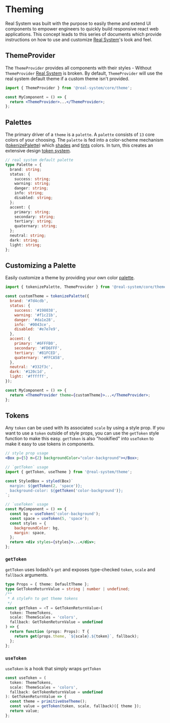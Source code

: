 

<Meta title="Real System/Theming/Overview" parameters={makeMdxParameters()} />

# Theming

Real System was built with the purpose to easily theme and extend UI components to empower engineers to quickly build responsive react web applications.
This concept leads to this series of documents which provide instructions on how to use and customize [Real System](https://github.com/bigwoof91/real-system)'s look and feel.

## ThemeProvider

The `ThemeProvider` provides all components with their styles - Without `ThemeProvider` [Real System](https://github.com/bigwoof91/real-system) is broken.
By default, `ThemeProvider` will use the real system default theme if a custom theme isn't provided.

```jsx
import { ThemeProvider } from '@real-system/core/theme';

const MyComponent = () => {
  return <ThemeProvider>...</ThemeProvider>;
};
```

## Palettes

The primary driver of a `theme` is a `palette`. A `palette` consists of `13` core colors of your choosing.
The `palette` is fed into a color-scheme mechanism ([tokenizePalette](#customizing-a-palette)) which [shades](https://polished.js.org/docs/#shade) and [tints](https://polished.js.org/docs/#tint) colors. In turn, this creates an extensive
design [token system](/docs/real-system-theming-token-system--page).

```typescript
// real system default palette
type Palette = {
  brand: string;
  status: {
    success: string;
    warning: string;
    danger: string;
    info: string;
    disabled: string;
  };
  accent: {
    primary: string;
    secondary: string;
    tertiary: string;
    quaternary: string;
  };
  neutral: string;
  dark: string;
  light: string;
};
```

## Customizing a Palette

Easily customize a theme by providing your own color [palette](#palette).

```jsx
import { tokenizePalette, ThemeProvider } from '@real-system/core/theme';

const customTheme = tokenizePalette({
  brand: '#7d4cdb',
  status: {
    success: '#198038',
    warning: '#f1c21b',
    danger: '#da1e28',
    info: '#0043ce',
    disabled: '#e7e7e9',
  },
  accent: {
    primary: '#6FFFB0',
    secondary: '#FD6FFF',
    tertiary: '#81FCED',
    quaternary: '#FFCA58',
  },
  neutral: '#332f3c',
  dark: '#120c1d',
  light: '#ffffff',
});

const MyComponent = () => {
  return <ThemeProvider theme={customTheme}>...</ThemeProvider>;
};
```

## Tokens

Any `token` can be used with its associated `scale` by using a style prop.
If you want to use a `token` outside of style props, you can use the `getToken` style function to make this easy.
`getToken` is also "hookified" into `useToken` to make it easy to use tokens in components.

```jsx
// style prop usage
<Box p={5} m={2} backgroundColor="color-background"></Box>;

// `getToken` usage
import { getToken, useTheme } from '@real-system/theme';

const StyledBox = styled(Box)`
  margin: ${getToken(2, 'space')};
  background-color: ${getToken('color-background')};
`;

// `useToken` usage
const MyComponent = () => {
  const bg = useToken('color-background');
  const space = useToken(5, 'space');
  const styles = {
    backgroundColor: bg,
    margin: space,
  };
  return <div styles={styles}>...</div>;
};
```

### `getToken`

`getToken` uses lodash's `get` and exposes type-checked `token`, `scale` and `fallback` arguments.

```typescript
type Props = { theme: DefaultTheme };
type GetTokenReturnValue = string | number | undefined;
/**
 * A styleFn to get theme tokens
 */
const getToken = <T = GetTokenReturnValue>(
  token: ThemeTokens,
  scale: ThemeScales = 'colors',
  fallback: GetTokenReturnValue = undefined
) => {
  return function (props: Props): T {
    return get(props.theme, `${scale}.${token}`, fallback);
  };
};
```

### `useToken`

`useToken` is a hook that simply wraps `getToken`

```typescript
const useToken = (
  token: ThemeTokens,
  scale: ThemeScales = 'colors',
  fallback: GetTokenReturnValue = undefined
): GetTokenReturnValue => {
  const theme = primitiveUseTheme();
  const value = getToken(token, scale, fallback)({ theme });
  return value;
};
```
